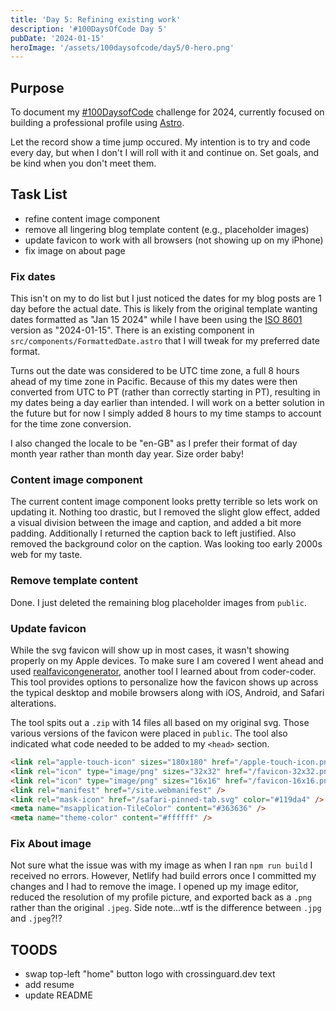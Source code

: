 ```yaml
---
title: 'Day 5: Refining existing work'
description: '#100DaysOfCode Day 5'
pubDate: '2024-01-15'
heroImage: '/assets/100daysofcode/day5/0-hero.png'
---
```



## Purpose

To document my [#100DaysofCode](https://www.100daysofcode.com/) challenge for 2024, currently focused on building a professional profile using [Astro](https://astro.build/).

Let the record show a time jump occured. My intention is to try and code every day, but when I don't I will roll with it and continue on. Set goals, and be kind when you don't meet them.

## Task List

- refine content image component
- remove all lingering blog template content (e.g., placeholder images)
- update favicon to work with all browsers (not showing up on my iPhone)
- fix image on about page

### Fix dates

This isn't on my to do list but I just noticed the dates for my blog posts are 1 day before the actual date. This is likely from the original template wanting dates formatted as "Jan 15 2024" while I have been using the [ISO 8601](https://www.iso.org/iso-8601-date-and-time-format.html) version as "2024-01-15". There is an existing component in `src/components/FormattedDate.astro` that I will tweak for my preferred date format.

Turns out the date was considered to be UTC time zone, a full 8 hours ahead of my time zone in Pacific. Because of this my dates were then converted from UTC to PT (rather than correctly starting in PT), resulting in my dates being a day earlier than intended. I will work on a better solution in the future but for now I simply added 8 hours to my time stamps to account for the time zone conversion.

I also changed the locale to be "en-GB" as I prefer their format of day month year rather than month day year. Size order baby!

### Content image component

The current content image component looks pretty terrible so lets work on updating it. Nothing too drastic, but I removed the slight glow effect, added a visual division between the image and caption, and added a bit more padding. Additionally I returned the caption back to left justified. Also removed the background color on the caption. Was looking too early 2000s web for my taste.

<ContentImage
  src="/assets/100daysofcode/day5/1-new-old-content.png"
  alt="Snapshot of the old content component visible inside the new component"
  caption="Image of the old component within my new version"
/>

### Remove template content

Done. I just deleted the remaining blog placeholder images from `public`.

### Update favicon

While the svg favicon will show up in most cases, it wasn't showing properly on my Apple devices. To make sure I am covered I went ahead and used [realfavicongenerator](https://realfavicongenerator.net/), another tool I learned about from coder-coder. This tool provides options to personalize how the favicon shows up across the typical desktop and mobile browsers along with iOS, Android, and Safari alterations.

The tool spits out a `.zip` with 14 files all based on my original svg. Those various versions of the favicon were placed in `public`. The tool also indicated what code needed to be added to my `<head>` section.

```html
<link rel="apple-touch-icon" sizes="180x180" href="/apple-touch-icon.png" />
<link rel="icon" type="image/png" sizes="32x32" href="/favicon-32x32.png" />
<link rel="icon" type="image/png" sizes="16x16" href="/favicon-16x16.png" />
<link rel="manifest" href="/site.webmanifest" />
<link rel="mask-icon" href="/safari-pinned-tab.svg" color="#119da4" />
<meta name="msapplication-TileColor" content="#363636" />
<meta name="theme-color" content="#ffffff" />
```

### Fix About image

Not sure what the issue was with my image as when I ran `npm run build` I received no errors. However, Netlify had build errors once I committed my changes and I had to remove the image. I opened up my image editor, reduced the resolution of my profile picture, and exported back as a `.png` rather than the original `.jpeg`. Side note...wtf is the difference between `.jpg` and `.jpeg`?!?

## TOODS

- swap top-left "home" button logo with crossinguard.dev text
- add resume
- update README
